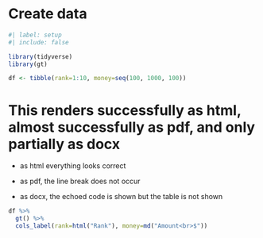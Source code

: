 # Create data

```r
#| label: setup
#| include: false

library(tidyverse)
library(gt)

df <- tibble(rank=1:10, money=seq(100, 1000, 100))

```

# This renders successfully as html, almost successfully as pdf, and only partially as docx

-   as html everything looks correct

-   as pdf, the line break does not occur

-   as docx, the echoed code is shown but the table is not shown


```r

df %>% 
  gt() %>% 
  cols_label(rank=html("Rank"), money=md("Amount<br>$"))

```
